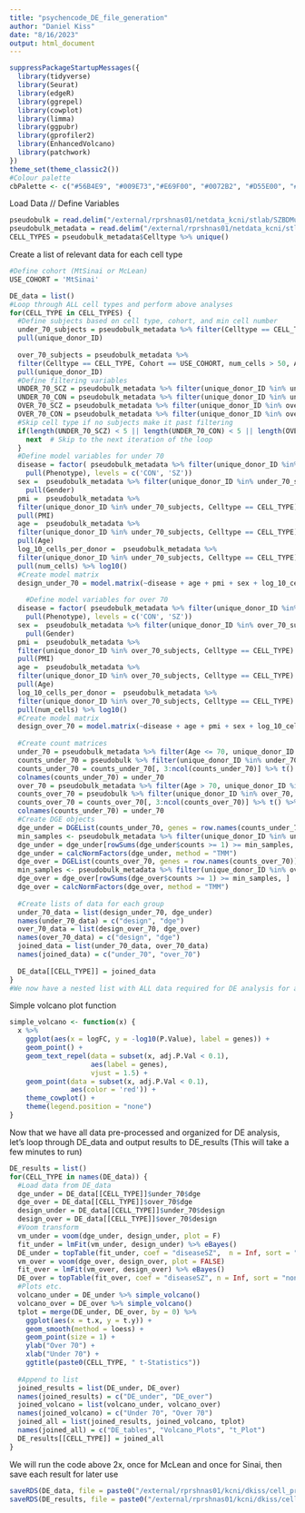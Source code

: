 ```yaml
---
title: "psychencode_DE_file_generation"
author: "Daniel Kiss"
date: "8/16/2023"
output: html_document
---
```



```r
suppressPackageStartupMessages({
  library(tidyverse)
  library(Seurat)
  library(edgeR)
  library(ggrepel)
  library(cowplot)
  library(limma)
  library(ggpubr)
  library(gprofiler2)
  library(EnhancedVolcano)
  library(patchwork)
})
theme_set(theme_classic2())
#Colour palette
cbPalette <- c("#56B4E9", "#009E73","#E69F00", "#0072B2", "#D55E00", "#CC79A7","#000000","#F0E442")
```


Load Data // Define Variables
```r
pseudobulk = read.delim("/external/rprshnas01/netdata_kcni/stlab/SZBDMulticohort/pseudobulk_fine_grained.counts.tsv")
pseudobulk_metadata = read.delim("/external/rprshnas01/netdata_kcni/stlab/SZBDMulticohort/pseudobulk_fine_grained.metadata.tsv")
CELL_TYPES = pseudobulk_metadata$Celltype %>% unique()
```


Create a list of relevant data for each cell type
```r
#Define cohort (MtSinai or McLean)
USE_COHORT = 'MtSinai'

DE_data = list()
#Loop through ALL cell types and perform above analyses
for(CELL_TYPE in CELL_TYPES) {
  #Define subjects based on cell type, cohort, and min cell number
  under_70_subjects = pseudobulk_metadata %>% filter(Celltype == CELL_TYPE, Cohort == USE_COHORT, num_cells > 50, Age <= 70) %>% 
  pull(unique_donor_ID)
  
  over_70_subjects = pseudobulk_metadata %>% 
  filter(Celltype == CELL_TYPE, Cohort == USE_COHORT, num_cells > 50, Age > 70) %>% 
  pull(unique_donor_ID)
  #Define filtering variables 
  UNDER_70_SCZ = pseudobulk_metadata %>% filter(unique_donor_ID %in% under_70_subjects, Celltype == CELL_TYPE, Phenotype == "SZ") %>% pull(unique_donor_ID)
  UNDER_70_CON = pseudobulk_metadata %>% filter(unique_donor_ID %in% under_70_subjects, Celltype == CELL_TYPE, Phenotype == "CON") %>% pull(unique_donor_ID)
  OVER_70_SCZ = pseudobulk_metadata %>% filter(unique_donor_ID %in% over_70_subjects, Celltype == CELL_TYPE, Phenotype == "SZ") %>% pull(unique_donor_ID)
  OVER_70_CON = pseudobulk_metadata %>% filter(unique_donor_ID %in% over_70_subjects, Celltype == CELL_TYPE, Phenotype == "CON") %>% pull(unique_donor_ID)
  #Skip cell type if no subjects make it past filtering
  if(length(UNDER_70_SCZ) < 5 || length(UNDER_70_CON) < 5 || length(OVER_70_SCZ) < 5 || length(OVER_70_CON) < 5) {
    next  # Skip to the next iteration of the loop
  }
  #Define model variables for under 70
  disease = factor( pseudobulk_metadata %>% filter(unique_donor_ID %in% under_70_subjects, Celltype == CELL_TYPE) %>% 
    pull(Phenotype), levels = c('CON', 'SZ'))
  sex =  pseudobulk_metadata %>% filter(unique_donor_ID %in% under_70_subjects, Celltype == CELL_TYPE) %>% 
    pull(Gender)
  pmi =  pseudobulk_metadata %>% 
  filter(unique_donor_ID %in% under_70_subjects, Celltype == CELL_TYPE) %>% 
  pull(PMI)
  age =  pseudobulk_metadata %>% 
  filter(unique_donor_ID %in% under_70_subjects, Celltype == CELL_TYPE) %>% 
  pull(Age)
  log_10_cells_per_donor =  pseudobulk_metadata %>% 
  filter(unique_donor_ID %in% under_70_subjects, Celltype == CELL_TYPE) %>% 
  pull(num_cells) %>% log10()
  #Create model matrix 
  design_under_70 = model.matrix(~disease + age + pmi + sex + log_10_cells_per_donor) 
  
    #Define model variables for over 70
  disease = factor( pseudobulk_metadata %>% filter(unique_donor_ID %in% over_70_subjects, Celltype == CELL_TYPE) %>% 
    pull(Phenotype), levels = c('CON', 'SZ'))
  sex =  pseudobulk_metadata %>% filter(unique_donor_ID %in% over_70_subjects, Celltype == CELL_TYPE) %>% 
    pull(Gender)
  pmi =  pseudobulk_metadata %>% 
  filter(unique_donor_ID %in% over_70_subjects, Celltype == CELL_TYPE) %>% 
  pull(PMI)
  age =  pseudobulk_metadata %>% 
  filter(unique_donor_ID %in% over_70_subjects, Celltype == CELL_TYPE) %>% 
  pull(Age)
  log_10_cells_per_donor =  pseudobulk_metadata %>% 
  filter(unique_donor_ID %in% over_70_subjects, Celltype == CELL_TYPE) %>% 
  pull(num_cells) %>% log10()
  #Create model matrix 
  design_over_70 = model.matrix(~disease + age + pmi + sex + log_10_cells_per_donor) 
  
  #Create count matrices
  under_70 = pseudobulk_metadata %>% filter(Age <= 70, unique_donor_ID %in% under_70_subjects, Celltype == CELL_TYPE) %>% pull(unique_donor_ID) 
  counts_under_70 = pseudobulk %>% filter(unique_donor_ID %in% under_70, Celltype == CELL_TYPE)
  counts_under_70 = counts_under_70[, 3:ncol(counts_under_70)] %>% t() %>% as.data.frame()
  colnames(counts_under_70) = under_70
  over_70 = pseudobulk_metadata %>% filter(Age > 70, unique_donor_ID %in% over_70_subjects, Celltype == CELL_TYPE) %>% pull(unique_donor_ID) 
  counts_over_70 = pseudobulk %>% filter(unique_donor_ID %in% over_70, Celltype == CELL_TYPE)
  counts_over_70 = counts_over_70[, 3:ncol(counts_over_70)] %>% t() %>% as.data.frame()
  colnames(counts_under_70) = under_70
  #Create DGE objects
  dge_under = DGEList(counts_under_70, genes = row.names(counts_under_70))
  min_samples <- pseudobulk_metadata %>% filter(unique_donor_ID %in% under_70_subjects, Celltype == CELL_TYPE) %>% nrow * 0.8
  dge_under = dge_under[rowSums(dge_under$counts >= 1) >= min_samples, ]
  dge_under = calcNormFactors(dge_under, method = "TMM")
  dge_over = DGEList(counts_over_70, genes = row.names(counts_over_70))
  min_samples <- pseudobulk_metadata %>% filter(unique_donor_ID %in% over_70_subjects, Celltype == CELL_TYPE) %>% nrow * 0.8
  dge_over = dge_over[rowSums(dge_over$counts >= 1) >= min_samples, ]
  dge_over = calcNormFactors(dge_over, method = "TMM")
  
  #Create lists of data for each group
  under_70_data = list(design_under_70, dge_under)
  names(under_70_data) = c("design", "dge")
  over_70_data = list(design_over_70, dge_over)
  names(over_70_data) = c("design", "dge")
  joined_data = list(under_70_data, over_70_data)
  names(joined_data) = c("under_70", "over_70")
  
  DE_data[[CELL_TYPE]] = joined_data
}
#We now have a nested list with ALL data required for DE analysis for all cell types with >1 subject per age group
```

Simple volcano plot function 
```r
simple_volcano <- function(x) {
  x %>%
    ggplot(aes(x = logFC, y = -log10(P.Value), label = genes)) + 
    geom_point() +
    geom_text_repel(data = subset(x, adj.P.Val < 0.1), 
                    aes(label = genes), 
                    vjust = 1.5) + 
    geom_point(data = subset(x, adj.P.Val < 0.1), 
               aes(color = 'red')) + 
    theme_cowplot() +
    theme(legend.position = "none")
}
```


Now that we have all data pre-processed and organized for DE analysis, let's loop through DE_data and output results to DE_results (This will take a few minutes to run)
```r
DE_results = list()
for(CELL_TYPE in names(DE_data)) {
  #Load data from DE_data
  dge_under = DE_data[[CELL_TYPE]]$under_70$dge 
  dge_over = DE_data[[CELL_TYPE]]$over_70$dge 
  design_under = DE_data[[CELL_TYPE]]$under_70$design
  design_over = DE_data[[CELL_TYPE]]$over_70$design
  #Voom transform
  vm_under = voom(dge_under, design_under, plot = F) 
  fit_under = lmFit(vm_under, design_under) %>% eBayes()
  DE_under = topTable(fit_under, coef = "diseaseSZ",  n = Inf, sort = "none", adjust.method = "BH") 
  vm_over = voom(dge_over, design_over, plot = FALSE) 
  fit_over = lmFit(vm_over, design_over) %>% eBayes()
  DE_over = topTable(fit_over, coef = "diseaseSZ", n = Inf, sort = "none", adjust.method = "BH")
  #Plots etc.
  volcano_under = DE_under %>% simple_volcano()
  volcano_over = DE_over %>% simple_volcano()
  tplot = merge(DE_under, DE_over, by = 0) %>% 
    ggplot(aes(x = t.x, y = t.y)) + 
    geom_smooth(method = loess) +
    geom_point(size = 1) +
    ylab("Over 70") +
    xlab("Under 70") +
    ggtitle(paste0(CELL_TYPE, " t-Statistics"))
  
  #Append to list
  joined_results = list(DE_under, DE_over)
  names(joined_results) = c("DE_under", "DE_over")
  joined_volcano = list(volcano_under, volcano_over)
  names(joined_volcano) = c("Under 70", "Over 70")
  joined_all = list(joined_results, joined_volcano, tplot)
  names(joined_all) = c("DE_tables", "Volcano_Plots", "t_Plot")
  DE_results[[CELL_TYPE]] = joined_all
}
```

We will run the code above 2x, once for McLean and once for Sinai, then save each result for later use 
```r
saveRDS(DE_data, file = paste0("/external/rprshnas01/kcni/dkiss/cell_prop_psychiatry/data/DE_data_", USE_COHORT))
saveRDS(DE_results, file = paste0("/external/rprshnas01/kcni/dkiss/cell_prop_psychiatry/data/DE_results_", USE_COHORT))
```
